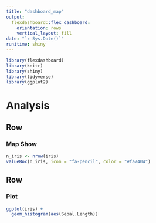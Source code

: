 ```yaml
---
title: "dashboard_map"
output: 
  flexdashboard::flex_dashboard:
    orientation: rows
    vertical_layout: fill
date: "`r Sys.Date()`"
runitime: shiny
---
```



```r
library(flexdashboard)
library(knitr)
library(shiny)
library(tidyverse)
library(ggplot2)
```


Analysis
=====================================   

Row
-------------------------------------------------------------------------

### Map Show

```r

n_iris <- nrow(iris)
valueBox(n_iris, icon = "fa-pencil", color = "#fa7404")

```

Row
-------------------------------------------------------------------------
 
### Plot
 
 ```r
 
 ggplot(iris) +
   geom_histogram(aes(Sepal.Length))
 
 ```
 
 
 